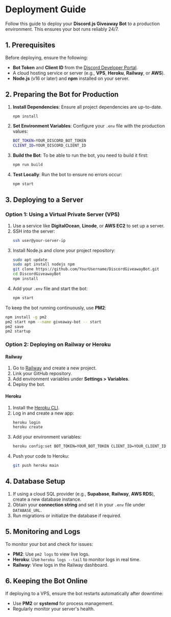 
# Deployment Guide

Follow this guide to deploy your **Discord.js Giveaway Bot** to a production environment. This ensures your bot runs reliably 24/7.

## 1. Prerequisites

Before deploying, ensure the following:

- **Bot Token** and **Client ID** from the [Discord Developer Portal](https://discord.com/developers/applications).
- A cloud hosting service or server (e.g., **VPS**, **Heroku**, **Railway**, or **AWS**).
- **Node.js** (v16 or later) and **npm** installed on your server.

## 2. Preparing the Bot for Production

1. **Install Dependencies**: Ensure all project dependencies are up-to-date.
   ```bash
   npm install
   ```

2. **Set Environment Variables**: Configure your `.env` file with the production values:
   ```bash
   BOT_TOKEN=YOUR_DISCORD_BOT_TOKEN
   CLIENT_ID=YOUR_DISCORD_CLIENT_ID
   ```

3. **Build the Bot**: To be able to run the bot, you need to build it first:
   ```bash
   npm run build
   ```

4. **Test Locally**: Run the bot to ensure no errors occur:
   ```bash
   npm start
   ```

## 3. Deploying to a Server

### Option 1: Using a Virtual Private Server (VPS)
1. Use a service like **DigitalOcean**, **Linode**, or **AWS EC2** to set up a server.
2. SSH into the server:
   ```bash
   ssh user@your-server-ip
   ```
3. Install Node.js and clone your project repository:
   ```bash
   sudo apt update
   sudo apt install nodejs npm
   git clone https://github.com/YourUsername/DiscordGiveawayBot.git
   cd DiscordGiveawayBot
   npm install
   ```
4. Add your `.env` file and start the bot:
   ```bash
   npm start
   ```

To keep the bot running continuously, use **PM2**:
```bash
npm install -g pm2
pm2 start npm --name giveaway-bot -- start
pm2 save
pm2 startup
```

### Option 2: Deploying on Railway or Heroku

#### Railway
1. Go to [Railway](https://railway.app) and create a new project.
2. Link your GitHub repository.
3. Add environment variables under **Settings > Variables**.
4. Deploy the bot.

#### Heroku
1. Install the [Heroku CLI](https://devcenter.heroku.com/articles/heroku-cli).
2. Log in and create a new app:
   ```bash
   heroku login
   heroku create
   ```
3. Add your environment variables:
   ```bash
   heroku config:set BOT_TOKEN=YOUR_BOT_TOKEN CLIENT_ID=YOUR_CLIENT_ID
   ```
4. Push your code to Heroku:
   ```bash
   git push heroku main
   ```

## 4. Database Setup

1. If using a cloud SQL provider (e.g., **Supabase**, **Railway**, **AWS RDS**), create a new database instance.
2. Obtain your **connection string** and set it in your `.env` file under `DATABASE_URL`.
3. Run migrations or initialize the database if required.

## 5. Monitoring and Logs

To monitor your bot and check for issues:

- **PM2**: Use `pm2 logs` to view live logs.
- **Heroku**: Use `heroku logs --tail` to monitor logs in real time.
- **Railway**: View logs in the Railway dashboard.

## 6. Keeping the Bot Online

If deploying to a VPS, ensure the bot restarts automatically after downtime:

- Use **PM2** or **systemd** for process management.
- Regularly monitor your server's health.
